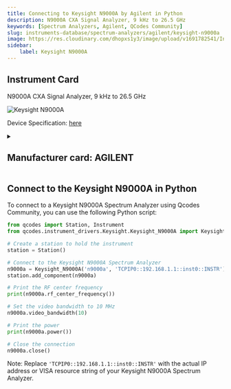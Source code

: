 ```yaml
---
title: Connecting to Keysight N9000A by Agilent in Python
description: N9000A CXA Signal Analyzer, 9 kHz to 26.5 GHz
keywords: [Spectrum Analyzers, Agilent, QCodes Community] 
slug: instruments-database/spectrum-analyzers/agilent/keysight-n9000a 
image: https://res.cloudinary.com/dhopxs1y3/image/upload/v1691782541/Instruments/Spectrum%20Analyzers/Keysight-N9000A/Keysight-N9000A.png
sidebar:
    label: Keysight N9000A 
---
```



## Instrument Card

N9000A CXA Signal Analyzer, 9 kHz to 26.5 GHz


![Keysight N9000A](https://res.cloudinary.com/dhopxs1y3/image/upload/v1691782541/Instruments/Spectrum%20Analyzers/Keysight-N9000A/Keysight-N9000A.png)

Device Specification: [here](https://www.keysight.com/us/en/assets/7018-02222/data-sheets/5990-4327.pdf)

<details style={{ marginTop: "15px"}}>
<summary><h2 style={{display:'inline'}}>Manufacturer card: AGILENT</h2></summary>

![AGILENT](https://res.cloudinary.com/dhopxs1y3/image/upload/v1692126006/Instruments/Vendor%20Logos/Agilent.png)

Keysight Technologies, or Keysight, is an American company that manufactures electronics test and measurement equipment and software

- Headquarters: USA
- Yearly Revenue (millions, USD): 5420
- Vendor Website: [here](https://www.keysight.com/us/en/home.html)

</details>


<FeaturedInstrumentVideo category="SPECTRUM_ANALYZERS" />

## Connect to the Keysight N9000A in Python





<Tabs>

<SectionsCard category="SPECTRUM_ANALYZERS" manufacturer="Agilent"></SectionsCard>

<TabItem value="QCodes Community" label="QCodes Community">

To connect to a Keysight N9000A Spectrum Analyzer using Qcodes Community, you can use the following Python script:

```python
from qcodes import Station, Instrument
from qcodes.instrument_drivers.Keysight.Keysight_N9000A import Keysight_N9000A

# Create a station to hold the instrument
station = Station()

# Connect to the Keysight N9000A Spectrum Analyzer
n9000a = Keysight_N9000A('n9000a', 'TCPIP0::192.168.1.1::inst0::INSTR')
station.add_component(n9000a)

# Print the RF center frequency
print(n9000a.rf_center_frequency())

# Set the video bandwidth to 10 MHz
n9000a.video_bandwidth(10)

# Print the power
print(n9000a.power())

# Close the connection
n9000a.close()
```

Note: Replace `'TCPIP0::192.168.1.1::inst0::INSTR'` with the actual IP address or VISA resource string of your Keysight N9000A Spectrum Analyzer.

</TabItem>
</Tabs>